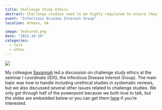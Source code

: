 ```yaml
---
title: Challenge Study Ethics
abstract: Challenge studies need to be highly regulated to ensure they are beneficial rather than harmful. I led a discussion with one of my colleagues about some of these ethical issues.
event: "Infectious Disease Interest Group"
location: Athens, GA

image: featured.png
date: "2022-10-18"
categories:
  - talk
  - other
---
```


![](featured.PNG)

My colleague [Savannah](https://smhammerton.com) led a discussion on challenge study ethics at the seminar I coordinate (IDIG, the Infectious Disease Interest Group). The main topic was how to handle including unethical studies in systematic reviews, but we also discussed several other issues related to challenge studies. We only got through half of the powerpoint because we both love to talk, but the slides are embedded below or you can get them [here](pres.pdf) if you're interested.

<object data="pres.pdf" width="100%" height="800" title = "presentation slides" class="objectSet" type="application/pdf">
</object>
